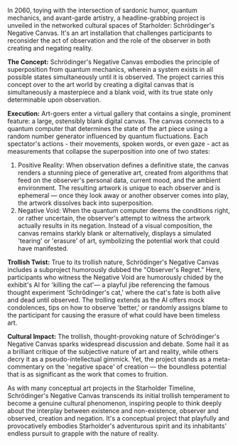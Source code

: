 In 2060, toying with the intersection of sardonic humor, quantum mechanics, and avant-garde artistry, a headline-grabbing project is unveiled in the networked cultural spaces of Starholder: Schrödinger's Negative Canvas. It's an art installation that challenges participants to reconsider the act of observation and the role of the observer in both creating and negating reality.

**The Concept:** Schrödinger's Negative Canvas embodies the principle of superposition from quantum mechanics, wherein a system exists in all possible states simultaneously until it is observed. The project carries this concept over to the art world by creating a digital canvas that is simultaneously a masterpiece and a blank void, with its true state only determinable upon observation.

**Execution:** Art-goers enter a virtual gallery that contains a single, prominent feature: a large, ostensibly blank digital canvas. The canvas connects to a quantum computer that determines the state of the art piece using a random number generator influenced by quantum fluctuations. Each spectator's actions - their movements, spoken words, or even gaze - act as measurements that collapse the superposition into one of two states:

1. Positive Reality: When observation defines a definitive state, the canvas renders a stunning piece of generative art, created from algorithms that feed on the observer's personal data, current mood, and the ambient environment. The resulting artwork is unique to each observer and is ephemeral — once they look away or another observer comes into play, the artwork dissolves back into superposition.
2. Negative Void: When the quantum computer deems the conditions right, or rather uncertain, the observer's attempt to witness the artwork actually results in its negation. Instead of a visual composition, the canvas remains starkly blank or alternatively, displays a simulated 'tearing' or 'erasure' of art, symbolizing the potential work that could have manifested.

**Trollish Twist:** True to its trollish nature, Schrödinger's Negative Canvas includes a subproject humorously dubbed the "Observer's Regret." Here, participants who witness the Negative Void are humorously chided by the exhibit's AI for 'killing the cat'— a playful jibe referencing the famous thought experiment 'Schrödinger's cat,' where the cat's fate is both alive and dead until observed. The trolling extends as the AI offers mock condolences, tips on how to observe 'better,' or randomly assigns blame to the participant for causing the erasure of what could have been timeless art.

**Cultural Impact:** The trollish, thought-provoking nature of Schrödinger's Negative Canvas sparks widespread discussion and debate. Some hail it as a brilliant critique of the subjective nature of art and reality, while others decry it as a pseudo-intellectual gimmick. Yet, the project stands as a meta-commentary on the 'negative space' of creation — the boundless potential that is as significant as the work that comes to fruition.

As with many conceptual art projects in the Starholder Timeline, Schrödinger's Negative Canvas transcends its initial trollish temperament to become a genuine cultural phenomenon, inspiring people to think deeply about the interplay between existence and non-existence, observer and observed, creation and negation. It's a conceptual project that playfully and provocatively embodies Starholder's adventurous spirit and its inhabitants' endless pursuit to grapple with the nature of reality.
